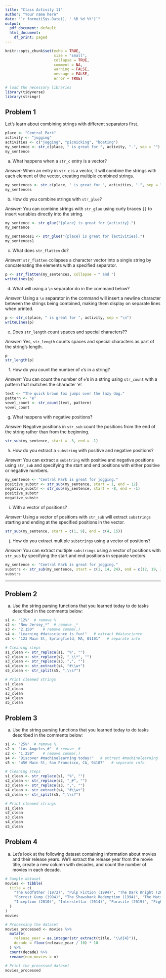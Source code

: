 ```yaml
---
title: "Class Activity 11"
author: "Your name here"
date: "`r format(Sys.Date(), ' %B %d %Y')`"
output:
  pdf_document: default
  html_document:
    df_print: paged
---
```


```r
knitr::opts_chunk$set(echo = TRUE, 
                      size = "small", 
                      collapse = TRUE, 
                      comment = NA, 
                      warning = FALSE, 
                      message = FALSE,
                      error = TRUE)

# load the necessary libraries
library(tidyverse)
library(stringr)
```


\vspace*{1in}


## Problem 1

Let's learn about combining strings with different separators first.

```r
place <- "Central Park"
activity <- "jogging"
activities <- c("jogging", "picnicking", "boating")
my_sentence <- str_c(place, " is great for ", activity, ".", sep = "")
my_sentence
```


a. What happens when a `str_c` entry is a vector?

*Answer:* When an entry in `str_c` is a vector, it will combine the strings with each element of the vector, creating multiple combined strings.

```r
my_sentences <- str_c(place, " is great for ", activities, ".", sep = "")
my_sentences
```


b. How do you combine strings with `str_glue`?

*Answer:* You can combine strings with `str_glue` using curly braces `{}` to insert variables directly into the string.


```r
my_sentence <- str_glue("{place} is great for {activity}.")
my_sentence

my_sentences1 <- str_glue("{place} is great for {activities}.")
my_sentences1
```


c. What does `str_flatten` do?

*Answer:* `str_flatten` collapses a character vector into a single string by concatenating the elements with a specified separator.


```r
p <- str_flatten(my_sentences, collapse = " and ")
writeLines(p)
```


d. What will using a `\n` separator do in the command below?

*Answer:* Using a `\n` separator in the command will insert a newline character between the strings being combined, making them display on separate lines when printed.


```r
p <- str_c(place, " is great for ", activity, sep = "\n")
writeLines(p)
```


e. Does `str_length` count spaces and special characters??

*Answer:* Yes, `str_length` counts spaces and special characters as part of the string's length.


```r
p
str_length(p)
```


f. How do you count the number of `e`'s in a string?

*Answer:* You can count the number of `e`'s in a string using `str_count` with a pattern that matches the character 'e'.


```r
text <- "The quick brown fox jumps over the lazy dog."
pattern <- "e"
vowel_count <- str_count(text, pattern)
vowel_count
```



g. What happens with negative positions?

*Answer:* Negative positions in `str_sub` count the positions from the end of the string rather than from the beginning.


```r
str_sub(my_sentence, start = -3, end = -1)
```


h. How do you extract a `substring` with positive and negative positions?

*Answer:* You can extract a `substring` with positive and negative positions using `str_sub` and specifying the start and end positions with either positive or negative numbers.


```r
my_sentence <- "Central Park is great for jogging."
positive_substr <- str_sub(my_sentence, start = 1, end = 12)
negative_substr <- str_sub(my_sentence, start = -8, end = -1)
positive_substr
negative_substr
```


i. With a vector of positions?

*Answer:* Using a vector of positions with `str_sub` will extract `substrings` starting and ending at the specified positions in the vector.


```r
str_sub(my_sentence, start = c(1, 9), end = c(4, 15))
```


j. How do you extract multiple `substrings` using a vector of positions?

*Answer:* You can extract multiple `substrings` using a vector of positions with `str_sub` by specifying the start and end positions in separate vectors.


```r
my_sentence <- "Central Park is great for jogging."
substrs <- str_sub(my_sentence, start = c(1, 14, 24), end = c(12, 19, 30))
substrs
```


-----------------------------------------------------------------------

## Problem 2

a. Use the string parsing functions that you learned today to do tasks described in the comments below: 

```r
s1 <- "12%"  # remove %
s2 <- "New Jersey_*"  # remove _*
s3 <- "2,150"    # remove comma(,)
s4 <- "Learning #datascience is fun!"   # extract #datascience
s5 <- "123 Main St, Springfield, MA, 01101"   # separate info

# Cleaning steps
s1_clean <- str_replace(s1, "%", "")
s2_clean <- str_replace(s2, "_\\*", "")
s3_clean <- str_replace(s3, ",", "")
s4_clean <- str_extract(s4, "#\\w+")
s5_clean <- str_split(s5, ",\\s?")

# Print cleaned strings
s1_clean
s2_clean
s3_clean
s4_clean
s5_clean
```


## Problem 3

a. Use the string parsing functions that you learned today to do tasks described in the comments below: 

```r
s1 <- "25%"  # remove %
s2 <- "Los Angeles_#"  # remove _#
s3 <- "1,250"    # remove comma(,)
s4 <- "Discover #machinelearning today!"   # extract #machinelearning
s5 <- "456 Main St, San Francisco, CA, 94107"   # separate info

# Cleaning steps
s1_clean <- str_replace(s1, "%", "")
s2_clean <- str_replace(s2, "_#", "")
s3_clean <- str_replace(s3, ",", "")
s4_clean <- str_extract(s4, "#\\w+")
s5_clean <- str_split(s5, ",\\s?")

# Print cleaned strings
s1_clean
s2_clean
s3_clean
s4_clean
s5_clean
```


## Problem 4

a. Let's look at the following dataset containing information about movies and their release years. We'll extract the release year from the movie title, create a new column with decades, and count the number of movies in each decade.


```r
# Sample dataset
movies <- tibble(
  title = c(
    "The Godfather (1972)", "Pulp Fiction (1994)", "The Dark Knight (2008)",
    "Forrest Gump (1994)", "The Shawshank Redemption (1994)", "The Matrix (1999)",
    "Inception (2010)", "Interstellar (2014)", "Parasite (2019)", "Fight Club (1999)"
  )
)
movies
```


```r
# Processing the dataset
movies_processed <- movies %>%
  mutate(
    release_year = as.integer(str_extract(title, "\\d{4}")),
    decade = floor(release_year / 10) * 10
  ) %>%
  count(decade) %>%
  rename(num_movies = n)

# Print the processed dataset
movies_processed
```


